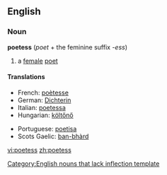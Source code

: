 ==English==
===Noun===
'''poetess''' (''poet'' + the feminine suffix -''ess'')
{{wikipedia}}
#a [[female]] [[poet]]

====Translations====
{{top}}
*French: [[poètesse]] {{f}}
*German: [[Dichterin]] {{f}}
*Italian: [[poetessa]] {{f}}
*Hungarian: [[költőnő]]
{{mid}}
*Portuguese: [[poetisa]] {{f}}
*Scots Gaelic: [[ban-bhàrd]] {{f}}
{{bottom}}

[[Category:English nouns that lack inflection template]]

[[vi:poetess]]
[[zh:poetess]]